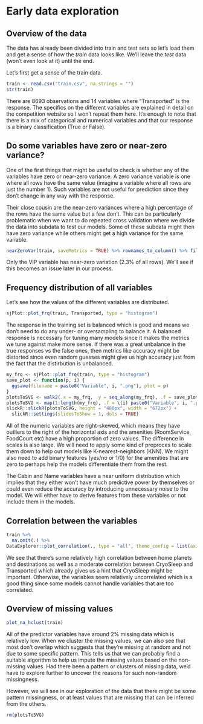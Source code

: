 # Early data exploration
## Overview of the data
The data has already been divided into train and test sets so let's load them and get a sense of how the *train* data looks like. We'll leave the *test* data (won't even look at it) until the end. 

Let's first get a sense of the train data.
```r
train <- read.csv("train.csv", na.strings = "")
str(train)
```

There are 8693 observations and 14 variables where "Transported" is the response. The specifics on the different variables are explained in detail on the competition website so I won't repeat them here. It's enough to note that there is a mix of categorical and numerical variables and that our response is a binary classification (True or False).

## Do some variables have zero or near-zero variance?
One of the first things that might be useful to check is whether any of the variables have zero or near-zero variance. A zero variance variable is one where all rows have the same value (imagine a variable where all rows are just the number 1). Such variables are not useful for prediction since they don't change in any way with the response.

Their close cousin are the near-zero variances where a high percentage of the rows have the same value but a few don't. This can be particularly problematic when we want to do repeated cross validation where we divide the data into subdata to test our models. Some of these subdata might then have zero variance while others might get a high variance for the same variable. 
```r
nearZeroVar(train, saveMetrics = TRUE) %>% rownames_to_column() %>% filter(nzv)
```

Only the VIP variable has near-zero variation (2.3% of all rows). We'll see if this becomes an issue later in our process.

## Frequency distribution of all variables
Let's see how the values of the different variables are distributed.
```r
sjPlot::plot_frq(train, Transported, type = "histogram")
```

The response in the training set is balanced which is good and means we don't need to do any under- or oversampling to balance it. A balanced response is necessary for tuning many models since it makes the metrics we tune against make more sense. If there was a great unbalance in the true responses vs the false ones, then metrics like accuracy might be distorted since even random guesses might give us high accuracy just from the fact that the distirbution is unbalanced.

```r
my_frq <- sjPlot::plot_frq(train, type = "histogram")
save_plot <- function(p, i) {
  ggsave(filename = paste0("Variable", i, ".png"), plot = p)
}
plotsToSVG <- walk2(.x = my_frq, .y = seq_along(my_frq), .f = save_plot)
plotsToSVG <- map(1:length(my_frq), .f = \(i) paste0("Variable", i, ".png"))
slickR::slickR(plotsToSVG, height = "480px", width = "672px") +
  slickR::settings(slidesToShow = 1, dots = TRUE)
```

All of the numeric variables are right-skewed, which means they have outliers to the right of the horizontal axis and the amenities (RoomService, FoodCourt etc) have a high proportion of zero values. The difference in scales is also large. We will need to apply some kind of preproces to scale them down to help out models like K-nearest-neighbors (KNN). We might also need to add binary features (yes/no or 1/0) for the amenities that are zero to perhaps help the models differentiate them from the rest.

The Cabin and Name variables have a near uniform distribution which implies that they either won't have much predictive power by themselves or could even reduce the accuracy by introducing unnecessary noise to the model. We will either have to derive features from these variables or not include them in the models.

## Correlation between the variables
```r
train %>%
  na.omit(.) %>%
DataExplorer::plot_correlation(., type = "all", theme_config = list(axis.text.x = element_text(angle = 90)))
```

We see that there's some relatively high correlation between home planets and destinations as well as a moderate correlation between CryoSleep and Transported which already gives us a hint that CryoSleep might be important. Otherwise, the variables seem relatively uncorrelated which is a good thing since some models cannot handle variables that are too correlated.

## Overview of missing values
```r
plot_na_hclust(train)
```

All of the predictor variables have around 2% missing data which is relatively low. When we cluster the missing values, we can also see that most don't overlap which suggests that they're missing at random and not due to some specific pattern. This tells us that we can probably find a suitable algorithm to help us impute the missing values based on the non-missing values. Had there been a pattern or clusters of missing data, we'd have to explore further to uncover the reasons for such non-random missingness.

However, we will see in our exploration of the data that there might be some pattern missingness, or at least values that are missing that can be inferred from the others.

```r
rm(plotsToSVG)
```